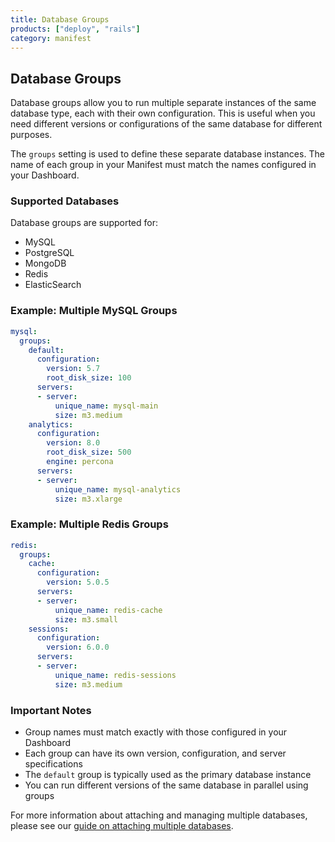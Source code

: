 ```yaml
---
title: Database Groups
products: ["deploy", "rails"]
category: manifest
---
```


## Database Groups

Database groups allow you to run multiple separate instances of the same database type, each with their own configuration. This is useful when you need different versions or configurations of the same database for different purposes.

The `groups` setting is used to define these separate database instances. The name of each group in your Manifest must match the names configured in your Dashboard.

### Supported Databases

Database groups are supported for:
- MySQL
- PostgreSQL
- MongoDB
- Redis
- ElasticSearch

### Example: Multiple MySQL Groups

```yaml
mysql:
  groups:
    default:
      configuration:
        version: 5.7
        root_disk_size: 100
      servers:
      - server:
          unique_name: mysql-main
          size: m3.medium
    analytics:
      configuration:
        version: 8.0
        root_disk_size: 500
        engine: percona
      servers:
      - server:
          unique_name: mysql-analytics
          size: m3.xlarge
```

### Example: Multiple Redis Groups

```yaml
redis:
  groups:
    cache:
      configuration:
        version: 5.0.5
      servers:
      - server:
          unique_name: redis-cache
          size: m3.small
    sessions:
      configuration:
        version: 6.0.0
      servers:
      - server:
          unique_name: redis-sessions
          size: m3.medium
```

### Important Notes

- Group names must match exactly with those configured in your Dashboard
- Each group can have its own version, configuration, and server specifications
- The `default` group is typically used as the primary database instance
- You can run different versions of the same database in parallel using groups

For more information about attaching and managing multiple databases, please see our [guide on attaching multiple databases](/:product/:version?/databases/attaching-multiple-databases).